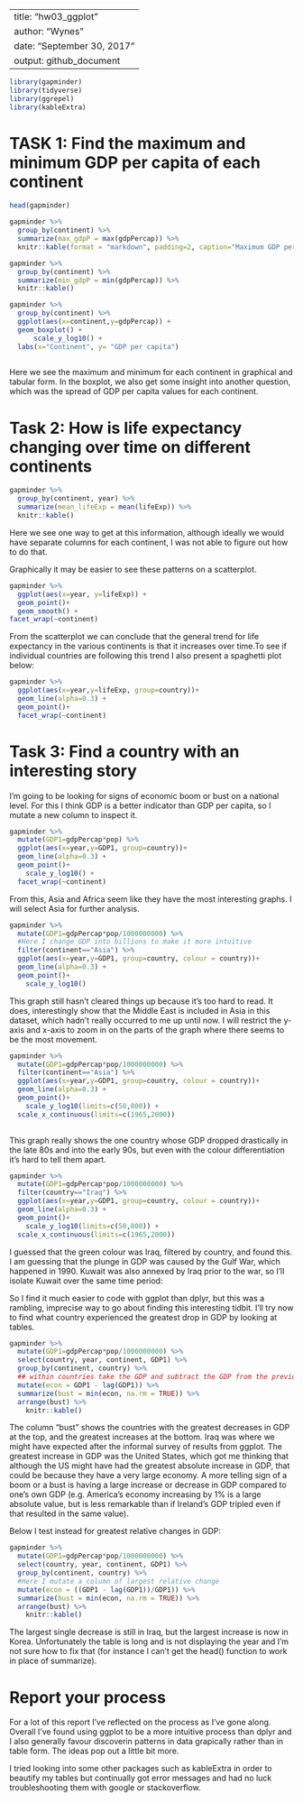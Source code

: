 
---
title: "hw03_ggplot"
author: "Wynes"
date: "September 30, 2017"
output: github_document
---

```r
library(gapminder)
library(tidyverse)
library(ggrepel)
library(kableExtra)

```

# TASK 1: Find the maximum and minimum GDP per capita of each continent
```r
head(gapminder)

gapminder %>%
  group_by(continent) %>% 
  summarize(max_gdpP = max(gdpPercap)) %>% 
  knitr::kable(format = "markdown", padding=2, caption="Maximum GDP per capita by continent")

gapminder %>%
  group_by(continent) %>% 
  summarize(min_gdpP = min(gdpPercap)) %>% 
  knitr::kable()

gapminder %>%
  group_by(continent) %>% 
  ggplot(aes(x=continent,y=gdpPercap)) + 
  geom_boxplot() +
      scale_y_log10() +
  labs(x="Continent", y= "GDP per capita")
  
```
Here we see the maximum and minimum for each continent in graphical and tabular form. In the boxplot, we also get some insight into another question, which was the spread of GDP per capita values for each continent.


# Task 2: How is life expectancy changing over time on different continents
```r
gapminder %>%
  group_by(continent, year) %>% 
  summarize(mean_lifeExp = mean(lifeExp)) %>% 
  knitr::kable()
```


Here we see one way to get at this information, although ideally we would have separate columns for each continent, I was not able to figure out how to do that.

Graphically it may be easier to see these patterns on a scatterplot.

```r
gapminder %>% 
  ggplot(aes(x=year, y=lifeExp)) +
  geom_point()+
  geom_smooth() +
facet_wrap(~continent)
```


From the scatterplot we can conclude that the general trend for life expectancy in the various continents is that it increases over time.To see if individual countries are following this trend I also present a spaghetti plot below:


```r
gapminder %>% 
  ggplot(aes(x=year,y=lifeExp, group=country))+
  geom_line(alpha=0.3) +
  geom_point()+
  facet_wrap(~continent)
```


# Task 3: Find a country with an interesting story
I'm going to be looking for signs of economic boom or bust on a national level. For this I think GDP is a better indicator than GDP per capita, so I mutate a new column to inspect it.

```r
gapminder %>% 
  mutate(GDP1=gdpPercap*pop) %>% 
  ggplot(aes(x=year,y=GDP1, group=country))+
  geom_line(alpha=0.3) +
  geom_point()+
    scale_y_log10() +
  facet_wrap(~continent)
```


From this, Asia and Africa seem like they have the most interesting graphs. I will select Asia for further analysis.

```r
gapminder %>% 
  mutate(GDP1=gdpPercap*pop/1000000000) %>% 
  #Here I change GDP into billions to make it more intuitive
  filter(continent=="Asia") %>%
  ggplot(aes(x=year,y=GDP1, group=country, colour = country))+
  geom_line(alpha=0.3) +
  geom_point()+
    scale_y_log10()
```


This graph still hasn't cleared things up because it's too hard to read. It does, interestingly show that the Middle East is included in Asia in this dataset, which hadn't really occurred to me up until now. I will restrict the y-axis and x-axis to zoom in on the parts of the graph where there seems to be the most movement.

```r
gapminder %>% 
  mutate(GDP1=gdpPercap*pop/1000000000) %>% 
  filter(continent=="Asia") %>%
  ggplot(aes(x=year,y=GDP1, group=country, colour = country))+
  geom_line(alpha=0.3) +
  geom_point()+
    scale_y_log10(limits=c(50,800)) +
  scale_x_continuous(limits=c(1965,2000))
 
```


This graph really shows the one country whose GDP dropped drastically in the late 80s and into the early 90s, but even with the colour differentiation it's hard to tell them apart.

```r
gapminder %>% 
  mutate(GDP1=gdpPercap*pop/1000000000) %>% 
  filter(country=="Iraq") %>%
  ggplot(aes(x=year,y=GDP1, group=country, colour = country))+
  geom_line(alpha=0.3) +
  geom_point()+
    scale_y_log10(limits=c(50,800)) +
  scale_x_continuous(limits=c(1965,2000))
```

I guessed that the green colour was Iraq, filtered by country, and found this. I am guessing that the plunge in GDP was caused by the Gulf War, which happened in 1990. Kuwait was also annexed by Iraq prior to the war, so I'll isolate Kuwait over the same time period:

So I find it much easier to code with ggplot than dplyr, but this was a rambling, imprecise way to go about finding this interesting tidbit. I'll try now to find what country experienced the greatest drop in GDP by looking at tables.


```r
gapminder %>%
  mutate(GDP1=gdpPercap*pop/1000000000) %>% 
  select(country, year, continent, GDP1) %>%
  group_by(continent, country) %>%
  ## within countries take the GDP and subtract the GDP from the previous year
  mutate(econ = GDP1 - lag(GDP1)) %>% 
  summarize(bust = min(econ, na.rm = TRUE)) %>% 
  arrange(bust) %>% 
    knitr::kable()
```


The column "bust" shows the countries with the greatest decreases in GDP at the top, and the greatest increases at the bottom. Iraq was where we might have expected after the informal survey of results from ggplot. The greatest increase in GDP was the United States, which got me thinking that although the US might have had the greatest absolute increase in GDP, that could be because they have a very large economy. A more telling sign of a boom or a bust is having a large increase or decrease in GDP compared to one's own GDP (e.g. America's economy increasing by 1% is a large absolute value, but is less remarkable than if Ireland's GDP tripled even if that resulted in the same value).

Below I test instead for greatest relative changes in GDP:


```r
gapminder %>%
  mutate(GDP1=gdpPercap*pop/1000000000) %>% 
  select(country, year, continent, GDP1) %>%
  group_by(continent, country) %>%
  #Here I mutate a column of largest relative change
  mutate(econ = ((GDP1 - lag(GDP1))/GDP1)) %>% 
  summarize(bust = min(econ, na.rm = TRUE)) %>% 
  arrange(bust) %>% 
    knitr::kable()
```

The largest single decrease is still in Iraq, but the largest increase is now in Korea. Unfortunately the table is long and is not displaying the year and I'm not sure how to fix that (for instance I can't get the head() function to work in place of summarize).


# Report your process
For a lot of this report I've reflected on the process as I've gone along. Overall I've found using ggplot to be a more intuitive process than dplyr and I also generally favour discoverin patterns in data grapically rather than in table form. The ideas pop out a little bit more. 

I tried looking into some other packages such as kableExtra in order to beautify my tables but continually got error messages and had no luck troubleshooting them with google or stackoverflow.